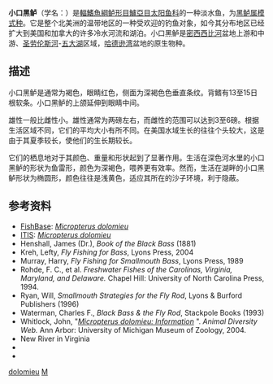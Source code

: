{{Speciesbox
| image = Smallmouth_bass.png
| name = 小口黑鲈
| status = NE
| status_system = IUCN3.1
| genus = Micropterus
| species = dolomieu
| authority = [[贝尔纳·热尔曼·德·拉塞佩德|Lacépède]], 1802
| synonyms = 
}}
'''小口黑鲈'''（学名：''{{lang|en|Micropterus dolomieu}}''）是[[輻鰭魚綱|輻鰭魚綱]][[鲈形目|鲈形目]][[鱸亞目|鱸亞目]][[太阳鱼科|太阳鱼科]]的一种淡水鱼，为[[黑鲈属|黑鲈属]][[模式种|模式种]]。它是整个北美洲的温带地区的一种受欢迎的钓鱼对象，如今其分布地区已经扩大到美国和加拿大的许多冷水河流和湖泊。小口黑鲈是[[密西西比河|密西西比河]]盆地上游和中游、[[圣劳伦斯河|圣劳伦斯河]]-[[五大湖|五大湖]]区域，[[哈德逊湾|哈德逊湾]]盆地的原生物种。

== 描述 ==
小口黑鲈是通常为褐色，眼睛红色，侧面为深褐色色垂直条纹。背鳍有13至15日根软条。小口黑鲈的上颌延伸到眼睛中间。

雄性一般比雌性小。雄性通常为两磅左右，而雌性的范围可以达到3至6磅。根据生活区域不同，它们的平均大小有所不同。在美国水域生长的往往个头较大，这是由于其夏季较长，使他们的生长期较长。

它们的栖息地对于其颜色、重量和形状起到了显著作用。生活在深色河水里的小口黑鲈的形状为鱼雷形，颜色为深褐色，喂养更有效率。然而，生活在湖畔的小口黑鲈形状为椭圆形，颜色往往是浅黄色，适应其所在的沙子环境，利于隐蔽。

== 参考资料 ==
* [[FishBase|FishBase]]: [http://www.fishbase.org/Summary/SpeciesSummary.cfm?genusname=Micropterus&speciesname=dolomieu ''Micropterus dolomieu''] {{Wayback|url=http://www.fishbase.org/Summary/SpeciesSummary.cfm?genusname=Micropterus&speciesname=dolomieu |date=20040804005147 }}
* [[ITIS|ITIS]]: [https://web.archive.org/web/20041031023035/http://www.itis.usda.gov/servlet/SingleRpt/SingleRpt?search_topic=TSN&search_value=550562 ''Micropterus dolomieu'']
*Henshall, James (Dr.), ''Book of the Black Bass'' (1881)
* Kreh, Lefty, ''Fly Fishing for Bass'', Lyons Press, 2004
* Murray, Harry, ''Fly Fishing for Smallmouth Bass'', Lyons Press, 1989
* Rohde, F. C., et al. ''Freshwater Fishes of the Carolinas, Virginia, Maryland, and Delaware.'' Chapel Hill: University of North Carolina Press, 1994.
*Ryan, Will, ''Smallmouth Strategies for the Fly Rod'', Lyons & Burford Publishers (1996)
*Waterman, Charles F., ''Black Bass & the Fly Rod'', Stackpole Books (1993)
* Whitlock, John, "[http://animaldiversity.ummz.umich.edu/site/accounts/information/Micropterus_dolomieu.html ''Micropterus dolomieu: Information''] {{Wayback|url=http://animaldiversity.ummz.umich.edu/site/accounts/information/Micropterus_dolomieu.html |date=20050323155622 }}". ''Animal Diversity Web.'' Ann Arbor: University of Michigan Museum of Zoology, 2004.
* New River in Virginia
* {{cite book |last=Jones |first=Sheridan R. |title=Black Bass & Bass-Craft: The Life and Habits of the Two Bass and Successful Angling Strategy |year=1924 |publisher=MacMillan |location=New York }}
*{{cite book |last=Ovington |first=Ray |title=Tactics on Bass--How to Wade, Cast, and Fish Out Each of 23 Different Kinds of Bass Areas |url=https://archive.org/details/tacticsonbass00ovin |year=1983 |publisher=Charles Scribner's & Sons |location=New York |isbn=0684178605 }}
{{Taxonbar|from=Q536224}}

[[Category:黑鲈属|dolomieu]]
[[Category:1802年描述的魚類|M]]